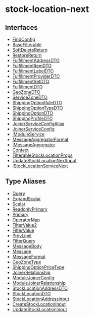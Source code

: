 
# stock-location-next

## Interfaces

- [FindConfig](../../stock_location_next/interfaces/stock_location_next.FindConfig/page.mdx)
- [BaseFilterable](../../stock_location_next/interfaces/stock_location_next.BaseFilterable/page.mdx)
- [SoftDeleteReturn](../../stock_location_next/interfaces/stock_location_next.SoftDeleteReturn/page.mdx)
- [RestoreReturn](../../stock_location_next/interfaces/stock_location_next.RestoreReturn/page.mdx)
- [FulfillmentAddressDTO](../../stock_location_next/interfaces/stock_location_next.FulfillmentAddressDTO/page.mdx)
- [FulfillmentItemDTO](../../stock_location_next/interfaces/stock_location_next.FulfillmentItemDTO/page.mdx)
- [FulfillmentLabelDTO](../../stock_location_next/interfaces/stock_location_next.FulfillmentLabelDTO/page.mdx)
- [FulfillmentProviderDTO](../../stock_location_next/interfaces/stock_location_next.FulfillmentProviderDTO/page.mdx)
- [FulfillmentSetDTO](../../stock_location_next/interfaces/stock_location_next.FulfillmentSetDTO/page.mdx)
- [FulfillmentDTO](../../stock_location_next/interfaces/stock_location_next.FulfillmentDTO/page.mdx)
- [GeoZoneDTO](../../stock_location_next/interfaces/stock_location_next.GeoZoneDTO/page.mdx)
- [ServiceZoneDTO](../../stock_location_next/interfaces/stock_location_next.ServiceZoneDTO/page.mdx)
- [ShippingOptionRuleDTO](../../stock_location_next/interfaces/stock_location_next.ShippingOptionRuleDTO/page.mdx)
- [ShippingOptionTypeDTO](../../stock_location_next/interfaces/stock_location_next.ShippingOptionTypeDTO/page.mdx)
- [ShippingOptionDTO](../../stock_location_next/interfaces/stock_location_next.ShippingOptionDTO/page.mdx)
- [ShippingProfileDTO](../../stock_location_next/interfaces/stock_location_next.ShippingProfileDTO/page.mdx)
- [JoinerServiceConfigAlias](../../stock_location_next/interfaces/stock_location_next.JoinerServiceConfigAlias/page.mdx)
- [JoinerServiceConfig](../../stock_location_next/interfaces/stock_location_next.JoinerServiceConfig/page.mdx)
- [IModuleService](../../stock_location_next/interfaces/stock_location_next.IModuleService/page.mdx)
- [MessageAggregatorFormat](../../stock_location_next/interfaces/stock_location_next.MessageAggregatorFormat/page.mdx)
- [IMessageAggregator](../../stock_location_next/interfaces/stock_location_next.IMessageAggregator/page.mdx)
- [Context](../../stock_location_next/interfaces/stock_location_next.Context/page.mdx)
- [FilterableStockLocationProps](../../stock_location_next/interfaces/stock_location_next.FilterableStockLocationProps/page.mdx)
- [UpdateStockLocationNextInput](../../stock_location_next/interfaces/stock_location_next.UpdateStockLocationNextInput/page.mdx)
- [IStockLocationServiceNext](../../stock_location_next/interfaces/stock_location_next.IStockLocationServiceNext/page.mdx)

## Type Aliases

- [Query](../../stock_location_next/types/stock_location_next.Query/page.mdx)
- [ExpandScalar](../../stock_location_next/types/stock_location_next.ExpandScalar/page.mdx)
- [Scalar](../../stock_location_next/types/stock_location_next.Scalar/page.mdx)
- [ReadonlyPrimary](../../stock_location_next/types/stock_location_next.ReadonlyPrimary/page.mdx)
- [Primary](../../stock_location_next/types/stock_location_next.Primary/page.mdx)
- [OperatorMap](../../stock_location_next/types/stock_location_next.OperatorMap/page.mdx)
- [FilterValue2](../../stock_location_next/types/stock_location_next.FilterValue2/page.mdx)
- [FilterValue](../../stock_location_next/types/stock_location_next.FilterValue/page.mdx)
- [PrevLimit](../../stock_location_next/types/stock_location_next.PrevLimit/page.mdx)
- [FilterQuery](../../stock_location_next/types/stock_location_next.FilterQuery/page.mdx)
- [MessageBody](../../stock_location_next/types/stock_location_next.MessageBody/page.mdx)
- [Message](../../stock_location_next/types/stock_location_next.Message/page.mdx)
- [MessageFormat](../../stock_location_next/types/stock_location_next.MessageFormat/page.mdx)
- [GeoZoneType](../../stock_location_next/types/stock_location_next.GeoZoneType/page.mdx)
- [ShippingOptionPriceType](../../stock_location_next/types/stock_location_next.ShippingOptionPriceType/page.mdx)
- [JoinerRelationship](../../stock_location_next/types/stock_location_next.JoinerRelationship/page.mdx)
- [ModuleJoinerConfig](../../stock_location_next/types/stock_location_next.ModuleJoinerConfig/page.mdx)
- [ModuleJoinerRelationship](../../stock_location_next/types/stock_location_next.ModuleJoinerRelationship/page.mdx)
- [StockLocationAddressDTO](../../stock_location_next/types/stock_location_next.StockLocationAddressDTO/page.mdx)
- [StockLocationDTO](../../stock_location_next/types/stock_location_next.StockLocationDTO/page.mdx)
- [StockLocationAddressInput](../../stock_location_next/types/stock_location_next.StockLocationAddressInput/page.mdx)
- [CreateStockLocationInput](../../stock_location_next/types/stock_location_next.CreateStockLocationInput/page.mdx)
- [UpdateStockLocationInput](../../stock_location_next/types/stock_location_next.UpdateStockLocationInput/page.mdx)
